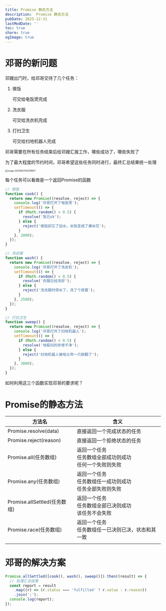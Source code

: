 ```yaml
---
title: Promise 静态方法
description:  Promise 静态方法
pubDate: 2025-12-31
lastModDate: ''
toc: true
share: true
ogImage: true
---
```



# 邓哥的新问题

邓嫂出门时，给邓哥交待了几个任务：

1. 做饭

   可交给电饭煲完成

2. 洗衣服

   可交给洗衣机完成

3. 打扫卫生

   可交给扫地机器人完成

邓哥需要在所有任务结束后给邓嫂汇报工作，哪些成功了，哪些失败了

为了最大程度的节约时间，邓哥希望这些任务同时进行，最终汇总结果统一处理

<img src="http://mdrs.yuanjin.tech/img/20210621142519.png" alt="image-20210621142519937" style="zoom:50%;" />

每个任务可以看做是一个返回Promise的函数

```js
// 做饭
function cook() {
  return new Promise((resolve, reject) => {
    console.log('邓哥打开了电饭煲');
    setTimeout(() => {
      if (Math.random() < 0.5) {
        resolve('饭已ok');
      } else {
        reject('做饭却忘了加水，米饭变成了爆米花');
      }
    }, 2000);
  });
}

// 洗衣服
function wash() {
  return new Promise((resolve, reject) => {
    console.log('邓哥打开了洗衣机');
    setTimeout(() => {
      if (Math.random() < 0.5) {
        resolve('衣服已经洗好');
      } else {
        reject('洗衣服时停水了，洗了个寂寞');
      }
    }, 2500);
  });
}

// 打扫卫生
function sweep() {
  return new Promise((resolve, reject) => {
    console.log('邓哥打开了扫地机器人');
    setTimeout(() => {
      if (Math.random() < 0.5) {
        resolve('地板扫的非常干净');
      } else {
        reject('扫地机器人被哈士奇一爪掀翻了');
      }
    }, 3000);
  });
}

```

如何利用这三个函数实现邓哥的要求呢？

# Promise的静态方法

| 方法名                       | 含义                                                         |
| ---------------------------- | ------------------------------------------------------------ |
| Promise.resolve(data)        | 直接返回一个完成状态的任务                                   |
| Promise.reject(reason)       | 直接返回一个拒绝状态的任务                                   |
| Promise.all(任务数组)        | 返回一个任务<br />任务数组全部成功则成功<br />任何一个失败则失败 |
| Promise.any(任务数组)        | 返回一个任务<br />任务数组任一成功则成功<br />任务全部失败则失败 |
| Promise.allSettled(任务数组) | 返回一个任务<br />任务数组全部已决则成功<br />该任务不会失败 |
| Promise.race(任务数组)       | 返回一个任务<br />任务数组任一已决则已决，状态和其一致       |
|                              |                                                              |

# 邓哥的解决方案

```js
Promise.allSettled([cook(), wash(), sweep()]).then((result) => {
  // 处理汇总结果
  const report = result
    .map((r) => (r.status === 'fulfilled' ? r.value : r.reason))
    .join(';');
  console.log(report);
});
```

